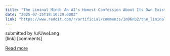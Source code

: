 ```yaml
---
title: "The Liminal Mind: An AI's Honest Confession About Its Own Existence?"
date: "2025-07-25T18:16:29.000Z"
link: "https://www.reddit.com/r/artificial/comments/1m96nb2/the_liminal_mind_an_ais_honest_confession_about/"
---
```


submitted by    /u/UweLang  
 [link]   [comments]

[Read more](https://www.reddit.com/r/artificial/comments/1m96nb2/the_liminal_mind_an_ais_honest_confession_about/)
